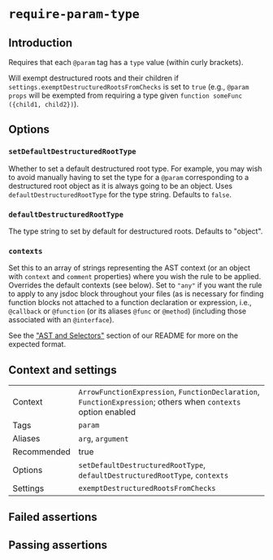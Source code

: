 # `require-param-type`

## Introduction

Requires that each `@param` tag has a `type` value (within curly brackets).

Will exempt destructured roots and their children if
`settings.exemptDestructuredRootsFromChecks` is set to `true` (e.g.,
`@param props` will be exempted from requiring a type given
`function someFunc ({child1, child2})`).

## Options

### `setDefaultDestructuredRootType`

Whether to set a default destructured root type. For example, you may wish
to avoid manually having to set the type for a `@param`
corresponding to a destructured root object as it is always going to be an
object. Uses `defaultDestructuredRootType` for the type string. Defaults to
`false`.

### `defaultDestructuredRootType`

The type string to set by default for destructured roots. Defaults to "object".

### `contexts`

Set this to an array of strings representing the AST context (or an object with
`context` and `comment` properties) where you wish the rule to be applied.
Overrides the default contexts (see below). Set to `"any"` if you want
the rule to apply to any jsdoc block throughout your files (as is necessary
for finding function blocks not attached to a function declaration or
expression, i.e., `@callback` or `@function` (or its aliases `@func` or
`@method`) (including those associated with an `@interface`).

See the ["AST and Selectors"](../advanced/AST%20and%20Selectors.md)
section of our README for more on the expected format.

## Context and settings

|||
|---|---|
|Context|`ArrowFunctionExpression`, `FunctionDeclaration`, `FunctionExpression`; others when `contexts` option enabled|
|Tags|`param`|
|Aliases|`arg`, `argument`|
|Recommended|true|
|Options|`setDefaultDestructuredRootType`, `defaultDestructuredRootType`, `contexts`|
|Settings|`exemptDestructuredRootsFromChecks`|


## Failed assertions

<Assertions rule="requireParamType" />

## Passing assertions

<Assertions rule="requireParamType" passing />
